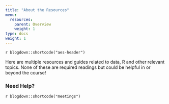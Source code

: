 ```yaml
---
title: "About the Resources"
menu:
  resources:
    parent: Overview
    weight: 1
type: docs
weight: 1
---
```


`r blogdown::shortcode("aes-header")`

Here are multiple resources and guides related to data, R and other relevant topics. None of these are required readings but could be helpful in or beyond the course!

### Need Help?

`r blogdown::shortcode("meetings")`

